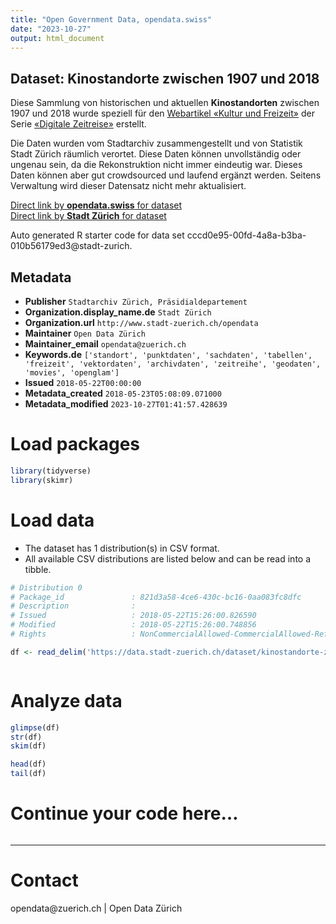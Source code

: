 ```yaml
---
title: "Open Government Data, opendata.swiss"
date: "2023-10-27"
output: html_document
---
```


## Dataset: Kinostandorte zwischen 1907 und 2018

Diese Sammlung von historischen und aktuellen **Kinostandorten** zwischen 1907 und 2018 wurde speziell für den [Webartikel «Kultur und Freizeit»](https://www.stadt-zuerich.ch/portal/de/index/125-jahre-grossstadt-zuerich/digitale-zeitreise/kultur-und-freizeit.html) der Serie [«Digitale Zeitreise»](https://www.stadt-zuerich.ch/portal/de/index/125-jahre-grossstadt-zuerich/digitale-zeitreise.html) erstellt.

Die Daten wurden vom Stadtarchiv zusammengestellt und von Statistik Stadt Zürich räumlich verortet. Diese Daten können unvollständig oder ungenau sein, da die Rekonstruktion nicht immer eindeutig war. Dieses Daten können aber gut crowdsourced und laufend ergänzt werden. Seitens Verwaltung wird dieser Datensatz nicht mehr aktualisiert.

[Direct link by **opendata.swiss** for dataset](https://opendata.swiss/de/dataset/kinostandorte-zwischen-1907-und-2018)<br>
[Direct link by **Stadt Zürich** for dataset](https://data.stadt-zuerich.ch/dataset/kinostandorte-zwischen-1907-und-2018)

Auto generated R starter code for data set cccd0e95-00fd-4a8a-b3ba-010b56179ed3@stadt-zurich.

## Metadata

- **Publisher** `Stadtarchiv Zürich, Präsidialdepartement`
- **Organization.display_name.de** `Stadt Zürich`
- **Organization.url** `http://www.stadt-zuerich.ch/opendata`
- **Maintainer** `Open Data Zürich`
- **Maintainer_email** `opendata@zuerich.ch`
- **Keywords.de** `['standort', 'punktdaten', 'sachdaten', 'tabellen', 'freizeit', 'vektordaten', 'archivdaten', 'zeitreihe', 'geodaten', 'movies', 'openglam']`
- **Issued** `2018-05-22T00:00:00`
- **Metadata_created** `2018-05-23T05:08:09.071000`
- **Metadata_modified** `2023-10-27T01:41:57.428639`


# Load packages

```r

library(tidyverse)
library(skimr)

```

# Load data

-   The dataset has 1 distribution(s) in CSV format.
-   All available CSV distributions are listed below and can be read into a tibble.

```r

# Distribution 0
# Package_id               : 821d3a58-4ce6-430c-bc16-0aa083fc8dfc
# Description              : 
# Issued                   : 2018-05-22T15:26:00.826590
# Modified                 : 2018-05-22T15:26:00.748856
# Rights                   : NonCommercialAllowed-CommercialAllowed-ReferenceNotRequired

df <- read_delim('https://data.stadt-zuerich.ch/dataset/kinostandorte-zwischen-1907-und-2018/download/kinostandorte_1907-2018.csv')



```

# Analyze data

```r

glimpse(df)
str(df)
skim(df)

head(df)
tail(df)

```

# Continue your code here...

```r

```

------------------------------------------------------------------------

# Contact

opendata@zuerich.ch | Open Data Zürich

